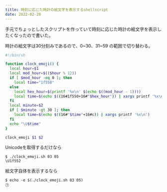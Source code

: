 ```yaml
---
title: 時刻に応じた時計の絵文字を表示するshellscript
date: 2022-02-20
---
```


手元でちょっとしたスクリプトを作っていて時刻に応じた時計の絵文字を表示したくなったので書いた。

時計の絵文字は30分刻みであるので、0~30、31~59 の範囲で切り替わる。

```bash:title=clcok_emoji.sh
#!/bin/sh

function clock_emoji() {
  local hour=$1
  local mod_hour=$(($hour % 12))
  if [ $mod_hour -eq 0 ]; then
    local time="1f55B"
  else
    local hex_hour=$(printf '%x\n' $(echo $((mod_hour - 1))))
    local time=$(echo $((16#1f550+16#"$hex_hour")) | xargs printf '%x\n')
  fi
  local minute=$2
  if [ $minute -gt 30 ]; then
    local time=$(echo $((16#"$time"+16#c)) | xargs printf '%x\n')
  fi
  echo "\U$time"
}

clock_emoji $1 $2
```

Unicodeを取得するだけなら

```
$ ./clock_emoji.sh 03 05
\U1f552
```

絵文字自体を表示するなら

```
$ echo -e $(./clock_emoji.sh 03 05)
🕒
```
